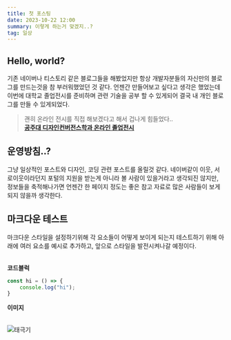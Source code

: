 ```yaml
---
title: 첫 포스팅
date: 2023-10-22 12:00
summary: 이렇게 하는거 맞겠지..?
tag: 일상
---
```


## Hello, world?
기존 네이버나 티스토리 같은 블로그들을 해봤었지만 항상 개발자분들의 자신만의 블로그를 만드는것을 참 부러워했었던 것 같다. 언젠간 만들어보고 싶다고 생각은 했었는데 이번에 대학교 졸업전시를 준비하며 관련 기술을 공부 할 수 있게되어 결국 내 개인 블로그를 만들 수 있게되었다.

>괜히 온라인 전시를 직접 해보겠다고 해서 겁나게 힘들었다..  
>**[공주대 디자인컨버전스학과 온라인 졸업전시](https://knu-exhibition-dev.vercel.app/ "방문해보기")**

## 운영방침..?
그냥 일상적인 포스트와 디자인, 코딩 관련 포스트를 올릴것 같다. 네이버같이 이웃, 서로이웃이라던지 포털의 지원을 받는게 아니라 볼 사람이 있을거라고 생각되진 않지만, 정보들을 축적해나가면 언젠간 한 페이지 정도는 좋은 참고 자료로 많은 사람들이 보게되지 않을까 생각한다.

## 마크다운 테스트

마크다운 스타일을 설정하기위해 각 요소들이 어떻게 보이게 되는지 테스트하기 위해 아래에 여러 요소를 예시로 추가하고, 앞으로 스타일을 발전시켜나갈 예정이다.<br/><br/>

**코드블럭**

```typescript
const hi = () => {
    console.log("hi");
}
```

**이미지**<br/><br/>

![태극기](/posts/first-post/flag.jpg "태극기..")